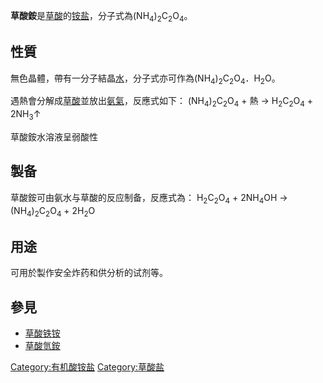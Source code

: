 {{NoteTA|G1=C}}
{{Chembox
| Name = 草酸銨
| NameEn =Ammonium oxalate 
| ImageFile = Ammonium oxalate.svg
| ImageSize = 
| IUPACName = 
| IUPACNameZh =
| OtherNames = 乙二酸铵
| Abbreviations = 
| Section1 = {{Chembox Identifiers
| CASNo = 1113-38-8
| CASNo_Ref = {{cascite|correct|CAS}}
| CASNo1 = 6009-70-7
| CASNo1_Comment =  (monohydrate)

| CASNo1_Ref = {{cascite|correct|CAS}}
|    PubChem  =  
|    SMILES  =  [O-]C(=O)C([O-])=O.[NH4+].[NH4+]
  |  StdInChI_Ref  = {{stdinchicite|correct|chemspider}}|  StdInChI  =  1S/C2H2O4.2H3N/c3-1(4)2(5)6;;/h(H,3,4)(H,5,6);2*1H3
|  StdInChIKey_Ref  = {{stdinchicite|correct|chemspider}}|  StdInChIKey  =  VBIXEXWLHSRNKB-UHFFFAOYSA-N
|  ChemSpiderID_Ref  = {{chemspidercite|correct|chemspider}}|  ChemSpiderID  =  13577
|  ChEBI_Ref  = {{ebicite|changed|EBI}}|  ChEBI  =  91241
|  InChI  =  InChI=1S/C2H2O4.2H3N/c3-1(4)2(5)6;;/h(H,3,4)(H,5,6);2*1H3

}}
| Section2 = {{Chembox Properties
|   Formula =(NH<sub>4</sub>)<sub>2</sub>C<sub>2</sub>O<sub>4</sub>·H<sub>2</sub>O
|   MolarMass = 142.11
|   Appearance =無色无臭晶體 
|   Density = 1.50
|   MeltingPt =70℃ 
|   BoilingPt = 分解
|   Solubility = 11.8 g/100 g 
|   SolubleOther = 微溶于乙醇
  }}
| Section7 = {{Chembox Hazards
|   MainHazards = 有毒
|   FlashPt = 
|   Autoignition = 
  }}
}}
'''草酸銨'''是[[草酸|草酸]]的[[铵|铵]][[盐|盐]]，分子式為(NH<sub>4</sub>)<sub>2</sub>C<sub>2</sub>O<sub>4</sub>。

==性質==

無色晶體，帶有一分子結晶[[水|水]]，分子式亦可作為(NH<sub>4</sub>)<sub>2</sub>C<sub>2</sub>O<sub>4</sub>．H<sub>2</sub>O。

遇熱會分解成[[草酸|草酸]]並放出[[氨氣|氨氣]]，反應式如下：
(NH<sub>4</sub>)<sub>2</sub>C<sub>2</sub>O<sub>4</sub> + 熱 → H<sub>2</sub>C<sub>2</sub>O<sub>4</sub> + 2NH<sub>3</sub>↑

草酸銨水溶液呈弱酸性

==製备==
草酸銨可由氨水与草酸的反应制备，反應式為：
H<sub>2</sub>C<sub>2</sub>O<sub>4</sub> + 2NH<sub>4</sub>OH → (NH<sub>4</sub>)<sub>2</sub>C<sub>2</sub>O<sub>4</sub> + 2H<sub>2</sub>O

==用途==
可用於製作安全炸药和供分析的试剂等。

==參見==
*[[草酸铁铵|草酸铁铵]]
*[[草酸氫銨|草酸氫銨]]
{{銨鹽}}
{{草酸盐}}
{{有机化合物小作品}}
[[Category:有机酸铵盐|Category:有机酸铵盐]]
[[Category:草酸盐|Category:草酸盐]]